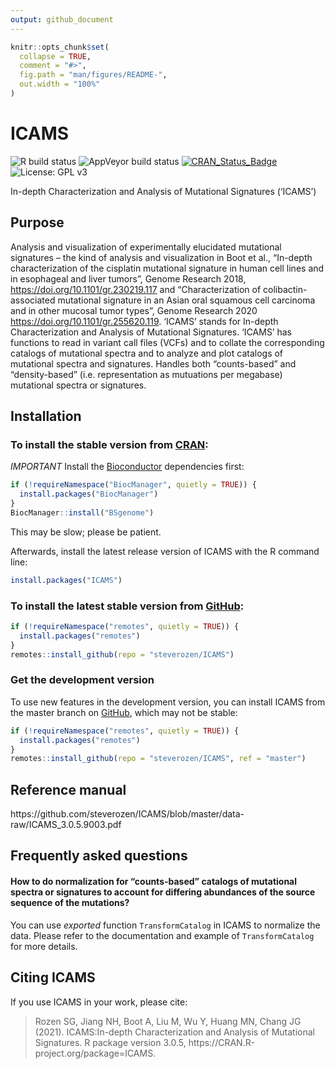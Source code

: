```yaml
---
output: github_document
---
```


<!-- README.md is generated from README.Rmd. Please edit that file -->

```r
knitr::opts_chunk$set(
  collapse = TRUE,
  comment = "#>",
  fig.path = "man/figures/README-",
  out.width = "100%"
)
```
# ICAMS

<!-- badges: start -->
   
  ![R build status](https://github.com/steverozen/ICAMS/workflows/R-CMD-check/badge.svg)
  ![AppVeyor build status](https://ci.appveyor.com/api/projects/status/github/steverozen/ICAMS?branch=master&svg=true)
  [![CRAN_Status_Badge](http://www.r-pkg.org/badges/version/ICAMS)](https://cran.r-project.org/package=ICAMS)
  ![License: GPL v3](https://img.shields.io/badge/License-GPLv3-blue.svg)

<!-- badges: end -->

In-depth Characterization and Analysis of Mutational Signatures ('ICAMS')

## Purpose

Analysis and visualization of experimentally elucidated mutational
    signatures -- the kind of analysis and visualization in Boot et al.,
    "In-depth characterization of the cisplatin mutational signature in 
    human cell lines and in esophageal and liver tumors", Genome Research 2018, 
    <https://doi.org/10.1101/gr.230219.117> and
    "Characterization of colibactin-associated mutational signature in an 
    Asian oral squamous cell carcinoma and in other mucosal tumor types",
    Genome Research 2020 <https://doi.org/10.1101/gr.255620.119>.
    'ICAMS' stands for In-depth Characterization 
    and Analysis of Mutational Signatures. 'ICAMS' has functions to read in 
    variant call files (VCFs) and to collate the corresponding catalogs of 
    mutational spectra and to analyze and plot catalogs of mutational spectra
    and signatures. Handles both "counts-based" and "density-based" 
    (i.e. representation as mutuations per megabase) mutational spectra or
    signatures.


## Installation

### To install the stable version from [CRAN](https://CRAN.R-project.org/package=ICAMS):

*IMPORTANT* Install the
[Bioconductor](https://www.bioconductor.org/) dependencies first:

``` r
if (!requireNamespace("BiocManager", quietly = TRUE)) {
  install.packages("BiocManager")
}
BiocManager::install("BSgenome")
```

This may be slow; please be patient.

Afterwards, install the latest release version of ICAMS with the R command line:

``` r
install.packages("ICAMS")
```

### To install the latest stable version from [GitHub](https://github.com/steverozen/ICAMS):

``` r
if (!requireNamespace("remotes", quietly = TRUE)) {
  install.packages("remotes")
}
remotes::install_github(repo = "steverozen/ICAMS")
```

### Get the development version

To use new features in the development version,
you can install ICAMS from the master branch on [GitHub](https://github.com/steverozen/ICAMS/tree/master),
which may not be stable:

``` r
if (!requireNamespace("remotes", quietly = TRUE)) {
  install.packages("remotes")
}
remotes::install_github(repo = "steverozen/ICAMS", ref = "master")
```

## Reference manual

https://github.com/steverozen/ICAMS/blob/master/data-raw/ICAMS_3.0.5.9003.pdf

## Frequently asked questions

#### How to do normalization for "counts-based" catalogs of mutational spectra or signatures to account for differing abundances of the source sequence of the mutations?

You can use *exported* function `TransformCatalog` in ICAMS to normalize the
data. Please refer to the documentation and example of `TransformCatalog` for
more details.

## Citing ICAMS

If you use ICAMS in your work, please cite:

> Rozen SG, Jiang NH, Boot A, Liu M, Wu Y, Huang MN, Chang JG (2021). ICAMS:In-depth Characterization and Analysis of Mutational Signatures. R package version 3.0.5, https://CRAN.R-project.org/package=ICAMS.
